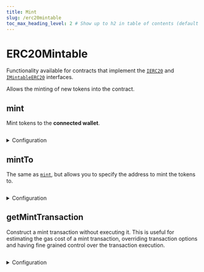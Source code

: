 ```yaml
---
title: Mint
slug: /erc20mintable
toc_max_heading_level: 2 # Show up to h2 in table of contents (default is up to h3)
---
```


# ERC20Mintable

Functionality available for contracts that implement the
[`IERC20`](/contracts/IERC20) and
[`IMintableERC20`](/contracts/IMintableERC20) interfaces.

Allows the minting of new tokens into the contract.

## mint

Mint tokens to the **connected wallet**.

```csharp

```

<details>
  <summary>Configuration</summary>
  <div>

#### amount

The amount of tokens to mint.

Must be a `string` or `number`.

```csharp

```

</div>
</details>

## mintTo

The same as [`mint`](#mint), but allows you to specify the address to mint the tokens to.

```csharp

```

<details>
  <summary>Configuration</summary>
  <div>

#### to

The wallet address to mint the tokens to.

Must be a `string`.

```csharp

```

#### amount

The number of tokens to mint.

Must be a `string` or `number`.

```csharp

```

</div>
</details>

## getMintTransaction

Construct a mint transaction without executing it.
This is useful for estimating the gas cost of a mint transaction,
overriding transaction options and having fine grained control over the transaction execution.

```csharp

```

<details>
  <summary>Configuration</summary>
  <div>
    
<h4>to</h4>

Address you want to mint the tokens to

Must be a `string`.

```csharp

```

#### amount

The amount of tokens you want to mint

Must be a `string`, `number` or `BigNumber`.

```csharp

```

### Return Value

```csharp

```

</div>
</details>
